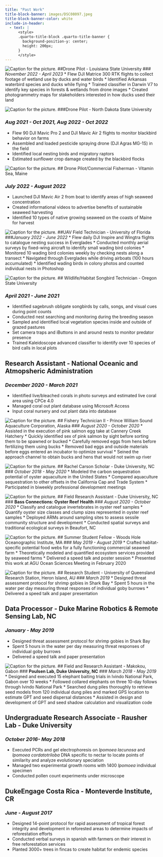 ```yaml
---
title: "Past Work"
title-block-banner: images/DSC08097.jpeg
title-block-banner-color: white
include-in-header:
  - text: |
      <style>
      .quarto-title-block .quarto-title-banner {
        background-position-y: center;
        height: 200px;
      }
      </style>
---
```


![Caption for the picture.](/path/to/image.png)
##Drone Pilot - Louisiana State University
### *November 2022 - April 2023*
* Flew DJI Matrice 300 RTK flights to collect footage of wetland use by ducks and water birds
* Identified Arkansas waterbird species and ducks while flying
* Trained classifier in Darwin V7 to identify key species in forests & wetlands from drone images
* Created photogrammetry maps for stakeholders interested in how ducks used their land

![Caption for the picture.](/path/to/image.png)
###Drone Pilot - North Dakota State University</h2>
### *Aug 2021 - Oct 2021, Aug 2022 - Oct 2022*
* Flew 90 DJI Mavic Pro 2 and DJI Mavic Air 2 flights to monitor blackbird behavior on farms
* Assembled and loaded pesticide spraying drone (DJI Agras MG-1S) in the field
* Identified local nesting birds and migratory raptors
* Estimated sunflower crop damage created by the blackbird flocks

![Caption for the picture.](/path/to/image.png)
## Drone Pilot/Commercial Fisherman - Vitamin Sea, Maine</h2>
### *July 2022 - August 2022*
* Launched DJI Mavic Air 2 from boat to identify areas of high seaweed concentration
* Created informational videos to advertise benefits of sustainable seaweed harvesting
* Identified 10 types of native growing seaweed on the coasts of Maine for harvest

![Caption for the picture.](/path/to/image.png)
##UAV Field Technician - University of Florida
###*January 2022 - June 2022*
* Flew daily DJI Inspire and Wingtra flights to catalogue nesting success in Everglades
* Conducted monthly aerial surveys by fixed-wing aircraft to identify small wading bird colonies
* Monitored 10 wading bird colonies weekly by checking nests along a transect
* Navigated through Everglades while driving airboats (100 hours accumulated)
* Identified wading birds in colony photos and counted individual nests in Photoshop

![Caption for the picture.](/path/to/image.png)
## Wildlife/Habitat Songbird Technician - Oregon State University</h2>
### *April 2021 - June 2021*
* Identified sagebrush obligate songbirds by calls, songs, and visual cues during point counts
* Conducted nest searching and monitoring during the breeding season
* Sampled and identified local vegetation species inside and outside of grazed pastures
* Set camera traps and iButtons in and around nests to monitor predator presence
* Trained Kaleidoscope advanced classifier to identify over 10 species of bird calls in local plots
 
## Research Assistant - National Oceanic and Atmopsheric Administration
### *December 2020 - March 2021*
* Identified live/bleached corals in photo surveys and estimated live coral area using CPCe 4.0
* Managed coral out plant database using Microsoft Access
* Input coral nursery and out plant data into database

![Caption for the picture.](/path/to/image.png)
## Fishery Technician II - Prince William Sound Aquaculture Corporation, Alaska
### *August 2020 - October 2020*
* Assisted in the execution of pink salmon egg take at Cannery Creek Hatchery
* Quickly identified sex of pink salmon by sight before sorting them to be spawned or bucked
* Carefully removed eggs from hens before fertilizing them using bucks
* Removed bad eggs and outside materials before eggs entered an incubator to optimize survival
* Seined the approach channel to obtain bucks and hens that would not swim up river

![Caption for the picture.](/path/to/image.png)
## Rachel Carson Scholar - Duke University, NC
### *October 2018 - May 2020*
* Modeled the carbon sequestration potential of oyster aquaculture in the United States
* Compared aquaculture sequestration to other offsets in the California Cap and Trade System
* Participated in biweekly professional development meetings

![Caption for the picture.](/path/to/image.png)
## Field Research Assistant - Duke University, NC
### **Bass Connections: Oyster Reef Health**
### *August 2020 - October 2020* 
* Classify and catalogue invertebrates in oyster reef samples
* Quantify oyster size classes and clump sizes represented in oyster reef samples
* Deployed ARMs around sampling sites to assess sessile community structure and development
* Conducted spatial surveys and traditional ecological surveys in Beaufort, NC

![Caption for the picture.](/path/to/image.png)
## Summer Student Fellow - Woods Hole Oceanographic Institute, MA
### *May 2019 - August 2019*
* Crafted habitat-specific potential food webs for a fully functioning commercial seaweed farm
* Theoretically modeled and quantified ecosystem services provided by seaweed farms
* Delivered a speed talk and poster session
* Presented this work at AGU Ocean Sciences Meeting in February 2020

![Caption for the picture.](/path/to/image.png)
## Research Student - University of Queensland Research Station, Heron Island, AU
### *March 2019*
* Designed threat assessment protocol for shrimp gobies in Shark Bay
* Spent 5 hours in the water per day measuring threat responses of individual goby burrows
* Delivered a speed talk and paper presentation

## Data Processor - Duke Marine Robotics & Remote Sensing Lab, NC
### *January - May 2019*
* Designed threat assessment protocol for shrimp gobies in Shark Bay
* Spent 5 hours in the water per day measuring threat responses of individual goby burrows
* Delivered a speed talk and paper presentation

![Caption for the picture.](/path/to/image.png)
## Field and Research Assistant - Makokou, Gabon
### **Poulsen Lab, Duke University, NC**
### *March 2018 - May 2019*
* Designed and executed 15 elephant baiting trials in Ivindo National Park, Gabon over 10 weeks
* Followed collared elephants on three 10-day follows through Ivindo National Park
* Searched dung piles thoroughly to retrieve seed models from 120 individual dung piles and marked GPS location to estimate GPT and seed dispersal distances
* Assisted in design and development of GPT and seed shadow calculation and visualization code

## Undergraduate Research Associate - Rausher Lab - Duke University
### *October 2016- May 2018*
* Executed PCRs and gel electrophoresis on *Ipomoea lacunosa* and *Ipomoea cordatotriloba* DNA specific to nectar to locate points of similarity and analyze evolutionary speciation
* Managed two experimental growth rooms with 1400 *Ipomoea* individual specimen
* Conducted pollen count experiments under microscope 

## DukeEngage Costa Rica - Monteverde Institute, CR			  	     
### *June - August 2017*     
* Designed 14-point protocol for rapid assessment of tropical forest integrity and development in reforested areas to determine impacts of reforestation efforts
* Conducted verbal surveys in spanish with farmers on their interest in free reforestation services
* Planted 3000+ trees in fincas to create habitat for endemic species 